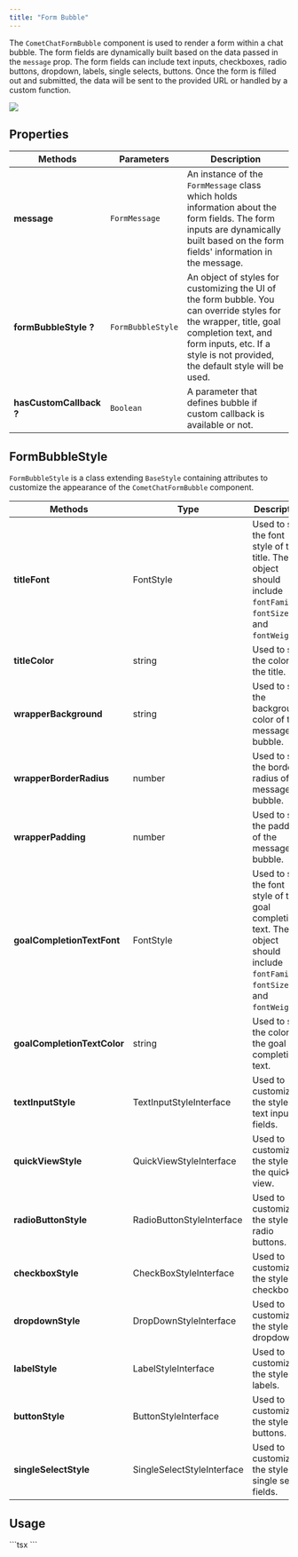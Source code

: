 ```yaml
---
title: "Form Bubble"
---
```


The `CometChatFormBubble` component is used to render a form within a chat bubble. The form fields are dynamically built based on the data passed in the `message` prop. The form fields can include text inputs, checkboxes, radio buttons, dropdown, labels, single selects, buttons. Once the form is filled out and submitted, the data will be sent to the provided URL or handled by a custom function.

<Frame>
  <img src="/images/ddeb0f0f-form_bubble-307d5645e6f67c6fa42cbea047faf35b.png" />
</Frame>

## Properties

| Methods                 | Parameters        | Description                                                                                                                                                                                                            |
| ----------------------- | ----------------- | ---------------------------------------------------------------------------------------------------------------------------------------------------------------------------------------------------------------------- |
| **message**             | `FormMessage`     | An instance of the `FormMessage` class which holds information about the form fields. The form inputs are dynamically built based on the form fields' information in the message.                                      |
| **formBubbleStyle ?**   | `FormBubbleStyle` | An object of styles for customizing the UI of the form bubble. You can override styles for the wrapper, title, goal completion text, and form inputs, etc. If a style is not provided, the default style will be used. |
| **hasCustomCallback ?** | `Boolean`         | A parameter that defines bubble if custom callback is available or not.                                                                                                                                                |

## FormBubbleStyle

`FormBubbleStyle` is a class extending `BaseStyle` containing attributes to customize the appearance of the `CometChatFormBubble` component.

| Methods                     | Type                       | Description                                                                                                                   |
| --------------------------- | -------------------------- | ----------------------------------------------------------------------------------------------------------------------------- |
| **titleFont**               | FontStyle                  | Used to set the font style of the title. The object should include `fontFamily`, `fontSize`, and `fontWeight`.                |
| **titleColor**              | string                     | Used to set the color of the title.                                                                                           |
| **wrapperBackground**       | string                     | Used to set the background color of the message bubble.                                                                       |
| **wrapperBorderRadius**     | number                     | Used to set the border radius of the message bubble.                                                                          |
| **wrapperPadding**          | number                     | Used to set the padding of the message bubble.                                                                                |
| **goalCompletionTextFont**  | FontStyle                  | Used to set the font style of the goal completion text. The object should include `fontFamily`, `fontSize`, and `fontWeight`. |
| **goalCompletionTextColor** | string                     | Used to set the color of the goal completion text.                                                                            |
| **textInputStyle**          | TextInputStyleInterface    | Used to customize the style of text input fields.                                                                             |
| **quickViewStyle**          | QuickViewStyleInterface    | Used to customize the style of the quick view.                                                                                |
| **radioButtonStyle**        | RadioButtonStyleInterface  | Used to customize the style of radio buttons.                                                                                 |
| **checkboxStyle**           | CheckBoxStyleInterface     | Used to customize the style of checkboxes.                                                                                    |
| **dropdownStyle**           | DropDownStyleInterface     | Used to customize the style of dropdowns.                                                                                     |
| **labelStyle**              | LabelStyleInterface        | Used to customize the style of labels.                                                                                        |
| **buttonStyle**             | ButtonStyleInterface       | Used to customize the style of buttons.                                                                                       |
| **singleSelectStyle**       | SingleSelectStyleInterface | Used to customize the style of single select fields.                                                                          |

## Usage

<Tabs>
<Tab title="TypeScript">
```tsx
<CometChat-form-bubble
  message={message} //message: FormMessage
  hasCustomCallback={false} // hasCustomCallback: boolean
  formBubbleStyle={style} //style?: FormBubbleStyle
/>
```

</Tab>

</Tabs>
